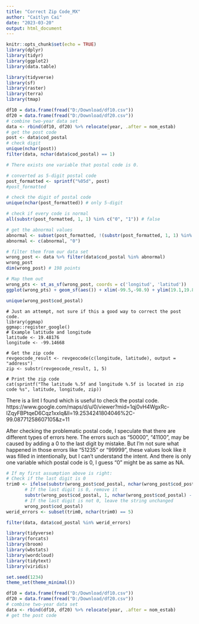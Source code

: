 ---
title: "Correct Zip Code_MX"
author: "Caitlyn Cai"
date: "2023-03-20"
output: html_document
---

```{r setup, include=FALSE}
knitr::opts_chunk$set(echo = TRUE)
library(dplyr)
library(tidyr)
library(ggplot2)
library(data.table)

library(tidyverse)
library(sf)
library(raster)
library(terra)
library(tmap)
```

```{r}
df10 = data.frame(fread("D:/Download/df10.csv"))
df20 = data.frame(fread("D:/Download/df20.csv"))
# combine two-year data set
data <- rbind(df10, df20) %>% relocate(year, .after = nom_estab)
# get the post code
post <- data$cod_postal
# check digit
unique(nchar(post))
filter(data, nchar(data$cod_postal) == 1)

# There exists one variable that postal code is 0.

# converted as 5-digit postal code
post_formatted <- sprintf("%05d", post)
#post_formatted

# check the digit of postal code
unique(nchar(post_formatted)) # only 5-digit

# check if every code is normal
all(substr(post_formatted, 1, 1) %in% c("0", "1")) # false

# get the abnormal values
abnormal <- subset(post_formatted, !(substr(post_formatted, 1, 1) %in% c("0", "1")))
abnormal <- c(abnormal, "0")

# filter them from our data set
wrong_post <- data %>% filter(data$cod_postal %in% abnormal)
wrong_post
dim(wrong_post) # 198 points

# Map them out
wrong_pts <- st_as_sf(wrong_post, coords = c('longitud', 'latitud'))
ggplot(wrong_pts) + geom_sf(aes()) + xlim(-99.5,-98.9) + ylim(19.1,19.8)
```

```{r}
unique(wrong_post$cod_postal)
```

```{}
# Just an attempt, not sure if this a good way to correct the post code.
library(ggmap)
ggmap::register_google()
# Example latitude and longitude
latitude <- 19.48176	
longitude <- -99.14668

# Get the zip code
revgeocode_result <- revgeocode(c(longitude, latitude), output = "address")
zip <- substr(revgeocode_result, 1, 5)

# Print the zip code
cat(sprintf("The latitude %.5f and longitude %.5f is located in zip code %s", latitude, longitude, zip))
```

There is a lint I found which is useful to check the postal code.
https://www.google.com/maps/d/u/0/viewer?mid=1qj0vH4WgxRc-IZqyFBPtqeD6Cqz1xxIq&ll=19.2534241804046%2C-99.08771258607105&z=11

After checking the problematic postal code, I speculate that there are different types of errors here. The errors such as "50000", "41100", may be caused by adding a 0 to the last digit by mistake. But I'm not sure what happened in those errors like "51235" or "99999", these values look like it was filled in intentionally, but I can't understand the intent. And there is only one variable which postal code is 0, I guess "0" might be as same as NA.

```{r}
# If my first assumption above is right:
# Check if the last digit is 0
trim0 <- ifelse(substr(wrong_post$cod_postal, nchar(wrong_post$cod_postal), nchar(wrong_post$cod_postal)) == "0",
       # If the last digit is 0, remove it
       substr(wrong_post$cod_postal, 1, nchar(wrong_post$cod_postal) - 1),
       # If the last digit is not 0, leave the string unchanged
       wrong_post$cod_postal)
werid_errors <- subset(trim0, nchar(trim0) == 5)

filter(data, data$cod_postal %in% werid_errors)
```

```{r}
library(tidyverse)
library(forcats)
library(broom)
library(wbstats)
library(wordcloud)
library(tidytext)
library(viridis)

set.seed(1234)
theme_set(theme_minimal())

```

```{r}
df10 = data.frame(fread("D:/Download/df10.csv"))
df20 = data.frame(fread("D:/Download/df20.csv"))
# combine two-year data set
data <- rbind(df10, df20) %>% relocate(year, .after = nom_estab)
# get the post code
```



